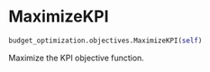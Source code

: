# MaximizeKPI { #prophetverse.budget_optimization.objectives.MaximizeKPI }

```python
budget_optimization.objectives.MaximizeKPI(self)
```

Maximize the KPI objective function.